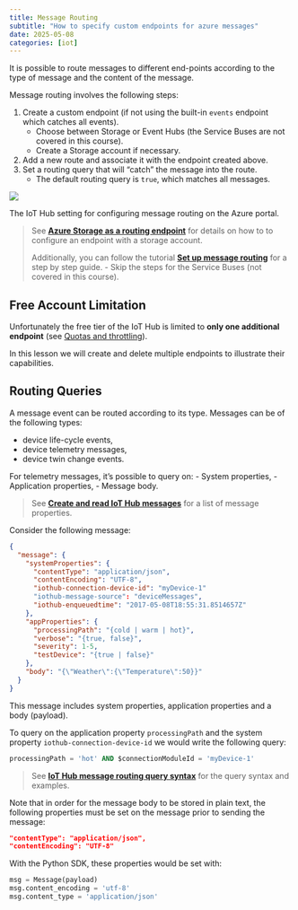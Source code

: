 ```yaml
---
title: Message Routing
subtitle: "How to specify custom endpoints for azure messages"
date: 2025-05-08
categories: [iot]
---
```


It is possible to route messages to different end-points according to the type of message and the content of the message.


Message routing involves the following steps:

1. Create a custom endpoint (if not using the built-in  `events` endpoint which catches all events).
	- Choose between Storage or Event Hubs (the Service Buses are not covered in this course).
	- Create a Storage account if necessary.
2. Add a new route and associate it with the endpoint created above.
3. Set a routing query that will "catch" the message into the route.
	- The default routing query is `true`, which matches all messages.

::: {#fig-message-routing .column-margin}

![](assets/storage-message-routing.png)

The IoT Hub setting for configuring message routing on the Azure portal.

:::

 > See **[Azure Storage as a routing endpoint](https://docs.microsoft.com/en-us/azure/iot-hub/iot-hub-devguide-messages-d2c#azure-storage-as-a-routing-endpoint)** for details on how to to configure an endpoint with a storage account.
 > 
 > Additionally, you can follow the tutorial [**Set up message routing**](https://docs.microsoft.com/en-us/azure/iot-hub/tutorial-routing#set-up-message-routing) for a step by step guide.
 >- Skip the steps for the Service Buses (not covered in this course).


## Free Account Limitation

Unfortunately the free tier of the IoT Hub is limited to **only one additional endpoint** (see [Quotas and throttling](https://docs.microsoft.com/en-us/azure/iot-hub/iot-hub-devguide-quotas-throttling)).

In this lesson we will create and delete multiple endpoints to illustrate their capabilities.


## Routing Queries

A message event can be routed according to its type. Messages can be of the following types:

- device life-cycle events,
- device telemetry messages,
- device twin change events.

For telemetry messages, it's possible to query on:
- System properties,
- Application properties,
- Message body.

> See [**Create and read IoT Hub messages**](https://docs.microsoft.com/en-us/azure/iot-hub/iot-hub-devguide-messages-construct#system-properties-of-d2c-iot-hub-messages) for a list of message properties.


Consider the following message:

```json
{ 
  "message": { 
    "systemProperties": { 
      "contentType": "application/json", 
      "contentEncoding": "UTF-8",
      "iothub-connection-device-id": "myDevice-1"
      "iothub-message-source": "deviceMessages", 
      "iothub-enqueuedtime": "2017-05-08T18:55:31.8514657Z" 
    }, 
    "appProperties": { 
      "processingPath": "{cold | warm | hot}", 
      "verbose": "{true, false}", 
      "severity": 1-5, 
      "testDevice": "{true | false}" 
    }, 
    "body": "{\"Weather\":{\"Temperature\":50}}" 
  } 
} 
```

This message includes system properties, application properties and a body (payload).

To query on the application property `processingPath` and the system property `iothub-connection-device-id` we would write the following query:

```sql
processingPath = 'hot' AND $connectionModuleId = 'myDevice-1'
```

> See [**IoT Hub message routing query syntax**](https://docs.microsoft.com/en-us/azure/iot-hub/iot-hub-devguide-routing-query-syntax#main) for the query syntax and examples.


Note that in order for the message body to be stored in plain text, the following properties must be set on the message prior to sending the message:

```json
"contentType": "application/json", 
"contentEncoding": "UTF-8"
```

With the Python SDK, these properties would be set with:

```python
msg = Message(payload)
msg.content_encoding = 'utf-8'
msg.content_type = 'application/json'
```

